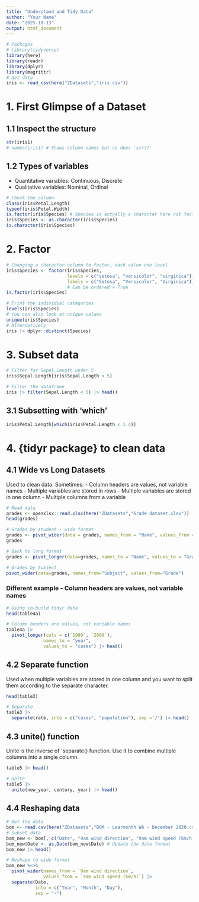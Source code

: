 ```yaml
---
title: "Understand and Tidy Data"
author: "Your Name"
date: "2025-10-13"
output: html_document
---
```

```r
# Packages
# library(tidyverse)
library(here)
library(readr)
library(dplyr)
library(magrittr)
# Get data
iris <- read_csv(here("ZDatasets","iris.csv"))
```

# 1. First Glimpse of a Dataset
## 1.1 Inspect the structure

```r
str(iris1)
# names(iris1) # Shows column names but so does 'str()'
```

## 1.2 Types of variables

- Quantitative variables: Continuous, Discrete
- Qualitative variables: Nominal, Ordinal

```r
# Check the column
class(iris$Petal.Length)
typeof(iris$Petal.Width)
is.factor(iris$Species) # Species is actually a character here not factor
iris$Species <- as.character(iris$Species)
is.character(iris$Species)
```

# 2. Factor

```r
# Changing a character column to factor, each value one level
iris$Species <- factor(iris$Species,
                       levels = c("setosa", "versicolor", "virginica"),
                       labels = c("Setosa", "Versicolor", "Virginica"))
                       # Can be ordered = True
is.factor(iris$Species)
```

```r
# Print the individual categories
levels(iris$Species)
# You can also look at unique values
unique(iris$Species)
# Alternatively
iris |> dplyr::distinct(Species)
```

# 3. Subset data

```r
# Filter for Sepal.Length under 5
iris$Sepal.Length[iris$Sepal.Length < 5]

# Filter the dataframe
iris |> filter(Sepal.Length < 5) |> head()
```

## 3.1 Subsetting with 'which'

```r
iris$Petal.Length[which(iris$Petal.Length < 1.4)]
```

# 4. {tidyr package} to clean data

## 4.1 Wide vs Long Datasets

Used to clean data. Sometimes:
- Column headers are values, not variable names
- Multiple variables are stored in rows
- Multiple variables are stored in one column
- Multiple columns from a variable

```r
# Read data
grades <- openxlsx::read.xlsx(here("ZDatasets","Grade dataset.xlsx"))
head(grades)
```

```r
# Grades by student - wide format
grades <- pivot_wider(data = grades, names_from = "Name", values_from = "Grade")
grades
```

```r
# Back to long format 
grades <- pivot_longer(data=grades, names_to = "Name", values_to = "Grade", cols = 2:6)
```

```r
# Grades by Subject
pivot_wider(data=grades, names_from="Subject", values_from="Grade") 
```

### Different example - Column headers are values, not variable names

```r
# Using in-build tidyr data
head(table4a)
```

```r
# Column headers are values, not variable names
table4a |> 
  pivot_longer(cols = c(`1999`, `2000`),
              names_to = "year",
              values_to = "cases") |> head()
```

## 4.2 Separate function

Used when multiple variables are stored in one column and you want to split them according to the separate character.

```r
head(table3)
```

```r
# Separate
table3 |> 
  separate(rate, into = c("cases", "population"), sep ='/') |> head()
```

## 4.3 unite() function

Unite is the inverse of `separate() function. Use it to combine multiple columns into a single column.

```r
table5 |> head()
```

```r
# Unite
table5 |> 
  unite(new_year, century, year) |> head()
```

## 4.4 Reshaping data

```r
# Get the data
bom <- read.csv(here("ZDatasets","BOM - Learmonth WA - December 2020.csv"), skip = 6, check.names = F)
# Subset data
bom_new <- bom[, c("Date", "9am wind direction", "9am wind speed (km/h)")]
bom_new$Date <- as.Date(bom_new$Date) # Update the date format
bom_new |> head()
```

```r
# Reshape to wide format
bom_new %<>% 
  pivot_wider(names_from = `9am wind direction`,
              values_from = `9am wind speed (km/h)`) |> 
  separate(Date,
           into = c("Year", "Month", "Day"),
           sep = "-")
```

















